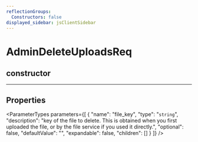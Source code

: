 ```yaml
---
reflectionGroups:
  Constructors: false
displayed_sidebar: jsClientSidebar
---
```



# AdminDeleteUploadsReq

## constructor

___

## Properties

<ParameterTypes parameters={[
  {
    "name": "file_key",
    "type": "`string`",
    "description": "key of the file to delete. This is obtained when you first uploaded the file, or by the file service if you used it directly.",
    "optional": false,
    "defaultValue": "",
    "expandable": false,
    "children": []
  }
]} />
